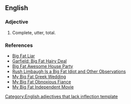==English==

===Adjective===
{{infl|en|adjective}}[[Category:English adjectives that lack inflection template]]

# {{pejorative}} Complete, utter, total.

===References===
* [[Wikipedia:Big Fat Liar|Big Fat Liar]]
* [[Wikipedia:Garfield: Big Fat Hairy Deal|Garfield: Big Fat Hairy Deal]]
* [[Wikipedia:Big Fat Awesome House Party|Big Fat Awesome House Party]]
* [[Wikipedia:Rush Limbaugh Is a Big Fat Idiot and Other Observations|Rush Limbaugh Is a Big Fat Idiot and Other Observations]]
* [[Wikipedia:My Big Fat Greek Wedding|My Big Fat Greek Wedding]]
* [[Wikipedia:My Big Fat Obnoxious Fiance|My Big Fat Obnoxious Fiance]]
* [[Wikipedia:My Big Fat Independent Movie|My Big Fat Independent Movie]]